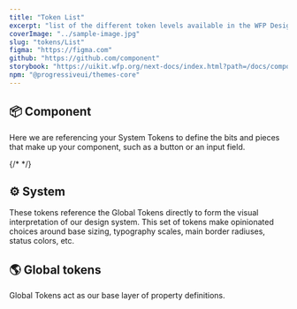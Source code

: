 ```yaml
---
title: "Token List"
excerpt: "list of the different token levels available in the WFP Design System"
coverImage: "../sample-image.jpg"
slug: "tokens/List"
figma: "https://figma.com"
github: "https://github.com/component"
storybook: "https://uikit.wfp.org/next-docs/index.html?path=/docs/components-button--button-regular"
npm: "@progressiveui/themes-core"
---
```


## 📦 Component

Here we are referencing your System Tokens to define the bits and pieces that make up your component, such as a button or an input field.

{/* <TokenExplorer category="component" /> */}

## ⚙️ System

These tokens reference the Global Tokens directly to form the visual interpretation of our design system. This set of tokens make opinionated choices around base sizing, typography scales, main border radiuses, status colors, etc.

<TokenExplorer category="system" />

## 🌎 Global tokens

Global Tokens act as our base layer of property definitions.

<TokenExplorer category="global" />
